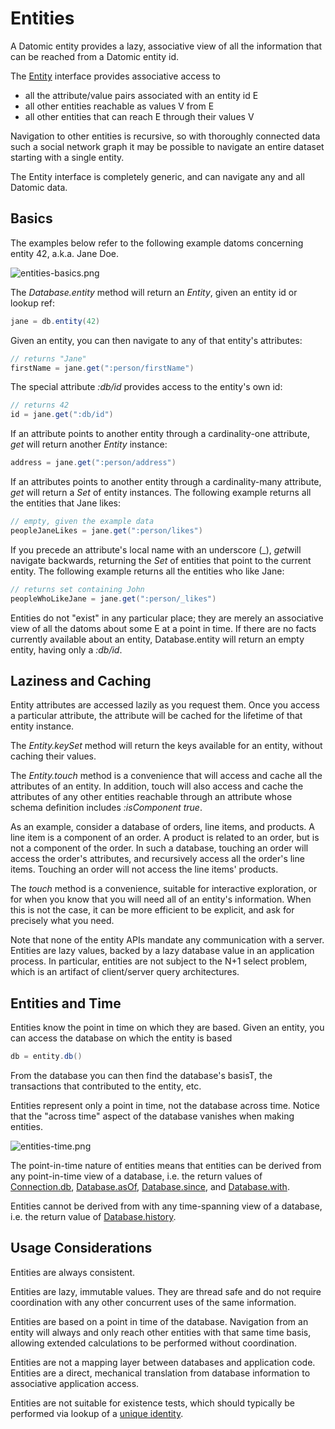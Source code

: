 Entities
========

A Datomic entity provides a lazy, associative view of all the information that can be reached from a Datomic entity id.

The [Entity](../javadoc/datomic/Entity.html) interface provides associative access to

- all the attribute/value pairs associated with an entity id E
- all other entities reachable as values V from E
- all other entities that can reach E through their values V

Navigation to other entities is recursive, so with thoroughly connected data such a social network graph it may be possible to navigate an entire dataset starting with a single entity.

The Entity interface is completely generic, and can navigate any and all Datomic data.

Basics
------

The examples below refer to the following example datoms concerning entity 42, a.k.a. Jane Doe.

![entities-basics.png](../images/entities-basics.png)



The *Database.entity* method will return an *Entity*, given an entity id or lookup ref:

```java
jane = db.entity(42)
```



Given an entity, you can then navigate to any of that entity's attributes:

```java
// returns "Jane"
firstName = jane.get(":person/firstName")
```



The special attribute *:db/id* provides access to the entity's own id:

```java
// returns 42
id = jane.get(":db/id")
```



If an attribute points to another entity through a cardinality-one attribute, *get* will return another *Entity* instance:

```java
address = jane.get(":person/address")
```



If an attributes points to another entity through a cardinality-many attribute, *get* will return a *Set* of entity instances. The following example returns all the entities that Jane likes:

```java
// empty, given the example data
peopleJaneLikes = jane.get(":person/likes")
```



If you precede an attribute's local name with an underscore (\_), *get*will navigate backwards, returning the *Set* of entities that point to the current entity. The following example returns all the entities who like Jane:

```java
// returns set containing John
peopleWhoLikeJane = jane.get(":person/_likes")
```



Entities do not "exist" in any particular place; they are merely an associative view of all the datoms about some E at a point in time. If there are no facts currently available about an entity, Database.entity will return an empty entity, having only a *:db/id*.





Laziness and Caching
--------------------

Entity attributes are accessed lazily as you request them. Once you access a particular attribute, the attribute will be cached for the lifetime of that entity instance.

The *Entity.keySet* method will return the keys available for an entity, without caching their values.

The *Entity.touch* method is a convenience that will access and cache all the attributes of an entity. In addition, touch will also access and cache the attributes of any other entities reachable through an attribute whose schema definition includes *:isComponent true*.

As an example, consider a database of orders, line items, and products. A line item is a component of an order. A product is related to an order, but is not a component of the order. In such a database, touching an order will access the order's attributes, and recursively access all the order's line items. Touching an order will not access the line items' products.

The *touch* method is a convenience, suitable for interactive exploration, or for when you know that you will need all of an entity's information. When this is not the case, it can be more efficient to be explicit, and ask for precisely what you need.

Note that none of the entity APIs mandate any communication with a server. Entities are lazy values, backed by a lazy database value in an application process. In particular, entities are not subject to the N+1 select problem, which is an artifact of client/server query architectures.





Entities and Time
-----------------

Entities know the point in time on which they are based. Given an entity, you can access the database on which the entity is based

```java
db = entity.db()
```



From the database you can then find the database's basisT, the transactions that contributed to the entity, etc.

Entities represent only a point in time, not the database across time. Notice that the "across time" aspect of the database vanishes when making entities.

![entities-time.png](../images/entities-time.png)



The point-in-time nature of entities means that entities can be derived from any point-in-time view of a database, i.e. the return values of [Connection.db](../javadoc/datomic/Connection.html#db--), [Database.asOf](../javadoc/datomic/Database.html#asOf-java.lang.Object-), [Database.since](../javadoc/datomic/Database.html#since-java.lang.Object-), and [Database.with](../javadoc/datomic/Database.html#with-java.util.List-).

Entities cannot be derived from with any time-spanning view of a database, i.e. the return value of [Database.history](../javadoc/datomic/Database.html#history--).





Usage Considerations
--------------------

Entities are always consistent.

Entities are lazy, immutable values. They are thread safe and do not require coordination with any other concurrent uses of the same information.

Entities are based on a point in time of the database. Navigation from an entity will always and only reach other entities with that same time basis, allowing extended calculations to be performed without coordination.

Entities are not a mapping layer between databases and application code. Entities are a direct, mechanical translation from database information to associative application access.

Entities are not suitable for existence tests, which should typically be performed via lookup of a [unique identity](../schema/identity.html).
